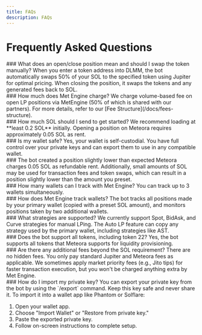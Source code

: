 ```yaml
---
title: FAQs
description: FAQs
---
```

# Frequently Asked Questions

<div style={{ display: 'grid', gridTemplateColumns: 'repeat(auto-fill, minmax(380px, 1fr))', gap: '20px' }}>

<div style={{ backgroundColor: '#2c2c2c', padding: '15px', borderRadius: '10px' }}>
### What does an open/close position mean and should I swap the token manually?
When you enter a token address into DLMM, the bot automatically swaps 50% of your SOL to the specified token using Jupiter for optimal pricing. When closing the position, it swaps the tokens and any generated fees back to SOL.
</div>

<div style={{ backgroundColor: '#2c2c2c', padding: '15px', borderRadius: '10px' }}>
### How much does Met Engine charge?
We charge volume-based fee on open LP positions via MetEngine (50% of which is shared with our partners). For more details, refer to our [Fee Structure](/docs/fees-structure).
</div>

<div style={{ backgroundColor: '#2c2c2c', padding: '15px', borderRadius: '10px' }}>
### How much SOL should I send to get started?
We recommend loading at **least 0.2 SOL** initially. Opening a position on Meteora requires approximately 0.05 SOL as rent.
</div>

<div style={{ backgroundColor: '#2c2c2c', padding: '15px', borderRadius: '10px' }}>
### Is my wallet safe?
Yes, your wallet is self-custodial. You have full control over your private keys and can export them to use in any compatible wallet.
</div>

<div style={{ backgroundColor: '#2c2c2c', padding: '15px', borderRadius: '10px' }}>
### The bot created a position slightly lower than expected
Meteora charges 0.05 SOL as refundable rent. Additionally, small amounts of SOL may be used for transaction fees and token swaps, which can result in a position slightly lower than the amount you preset.
</div>

<div style={{ backgroundColor: '#2c2c2c', padding: '15px', borderRadius: '10px' }}>
### How many wallets can I track with Met Engine?
You can track up to 3 wallets simultaneously.
</div>

<div style={{ backgroundColor: '#2c2c2c', padding: '15px', borderRadius: '10px' }}>
### How does Met Engine track wallets?
The bot tracks all positions made by your primary wallet (copied with a preset SOL amount), and monitors positions taken by two additional wallets.
</div>

<div style={{ backgroundColor: '#2c2c2c', padding: '15px', borderRadius: '10px' }}>
### What strategies are supported?
We currently support Spot, BidAsk, and Curve strategies for manual LPing. The Auto LP feature can copy any strategy used by the primary wallet, including strategies like AST.
</div>

<div style={{ backgroundColor: '#2c2c2c', padding: '15px', borderRadius: '10px' }}>
### Does the bot support all tokens, including token 22?
Yes, the bot supports all tokens that Meteora supports for liquidity provisioning.
</div>

<div style={{ backgroundColor: '#2c2c2c', padding: '15px', borderRadius: '10px' }}>
### Are there any additional fees beyond the SOL requirement?
There are no hidden fees. You only pay standard Jupiter and Meteora fees as applicable. We sometimes apply market priority fees (e.g., Jito tips) for faster transaction execution, but you won't be charged anything extra by Met Engine.
</div>

<div style={{ backgroundColor: '#2c2c2c', padding: '15px', borderRadius: '10px' }}>
### How do I import my private key?
You can export your private key from the bot by using the `/export` command. Keep this key safe and never share it. To import it into a wallet app like Phantom or Solflare:

<ol>
  <li>Open your wallet app.</li>
  <li>Choose "Import Wallet" or "Restore from private key."</li>
  <li>Paste the exported private key.</li>
  <li>Follow on-screen instructions to complete setup.</li>
</ol>
</div>

</div>

